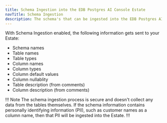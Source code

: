 ```yaml
---
title: Schema Ingestion into the EDB Postgres AI Console Estate
navTitle: Schema Ingestion
description: The schema's that can be ingested into the EDB Postgres AI Console Estate.
---
```



With Schema Ingestion enabled, the following information gets sent to your Estate:

* Schema names
* Table names
* Table types
* Column names
* Column types
* Column default values
* Column nullablity
* Table description (from comments)
* Column description (from comments)

!!! Note
The schema ingestion process is secure and doesn't collect any data from the tables themselves. If the schema information contains personally identifying information (PII), such as customer names as a column name, then that PII will be ingested into the Estate.
!!!

